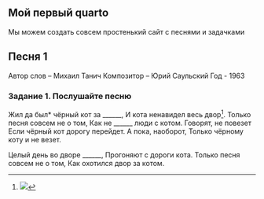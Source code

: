## Мой первый quarto 

Мы можем создать совсем простенький сайт с песнями и задачками

## Песня 1

Автор слов – Михаил Танич
Композитор – Юрий Саульский
Год - 1963

### Задание 1. Послушайте песню

Жил да был* чёрный кот за ______,
И кота ненавидел весь двор[^dvor].
Только песня совсем не о том,
Как не ______ люди с котом.
Говорят, не повезет
Если чёрный кот дорогу перейдет.
А пока, наоборот,
Только чёрному коту и не везет.

Целый день во дворе ______,
Прогоняют с дороги кота.
Только песня совсем не о том,
Как охотился двор за котом.

[^dvor]: ![](images/plate.png)


